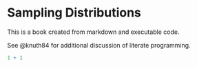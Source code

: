 # Sampling Distributions

This is a book created from markdown and executable code.

See @knuth84 for additional discussion of literate programming.

```r
1 + 1
```
